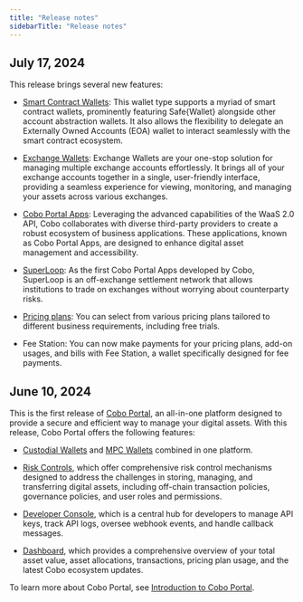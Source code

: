 ```yaml
---
title: "Release notes"
sidebarTitle: "Release notes"
---
```


## July 17, 2024

This release brings several new features:

- [Smart Contract Wallets](/en/portal/smart-contract-wallets/introduction): This wallet type supports a myriad of smart contract wallets, prominently featuring Safe{Wallet} alongside other account abstraction wallets. It also allows the flexibility to delegate an Externally Owned Accounts (EOA) wallet to interact seamlessly with the smart contract ecosystem.
- [Exchange Wallets](/en/portal/exchange-wallets/introduction): Exchange Wallets are your one-stop solution for managing multiple exchange accounts effortlessly. It brings all of your exchange accounts together in a single, user-friendly interface, providing a seamless experience for viewing, monitoring, and managing your assets across various exchanges.
- [Cobo Portal Apps](/en/portal/portal-apps/introduction): Leveraging the advanced capabilities of the WaaS 2.0 API, Cobo collaborates with diverse third-party providers to create a robust ecosystem of business applications. These applications, known as Cobo Portal Apps, are designed to enhance digital asset management and accessibility.
- [SuperLoop](/en/portal/portal-apps/superloop/introduction): As the first Cobo Portal Apps developed by Cobo, SuperLoop is an off-exchange settlement network that allows institutions to trade on exchanges without worrying about counterparty risks.

- [Pricing plans](/en/portal/bills-and-payments/introduction): You can select from various pricing plans tailored to different business requirements, including free trials. 
- Fee Station: You can now make payments for your pricing plans, add-on usages, and bills with Fee Station, a wallet specifically designed for fee payments.

## June 10, 2024

This is the first release of [Cobo Portal](/en/portal/introduction), an all-in-one platform designed to provide a secure and efficient way to manage your digital assets. With this release, Cobo Portal offers the following features:

- [Custodial Wallets](/en/portal/custodial-wallets/introduction) and [MPC Wallets](/en/portal/mpc-wallets/introduction) combined in one platform.
- [Risk Controls](/en/portal/risk-controls/introduction), which offer comprehensive risk control mechanisms designed to address the challenges in storing, managing, and transferring digital assets, including off-chain transaction policies, governance policies, and user roles and permissions.

- [Developer Console](/en/portal/developer-console/introduction), which is a central hub for developers to manage API keys, track API logs, oversee webhook events, and handle callback messages.
- [Dashboard](/en/portal/dashboard/introduction), which provides a comprehensive overview of your total asset value, asset allocations, transactions, pricing plan usage, and the latest Cobo ecosystem updates.

To learn more about Cobo Portal, see [Introduction to Cobo Portal](/en/portal/introduction).